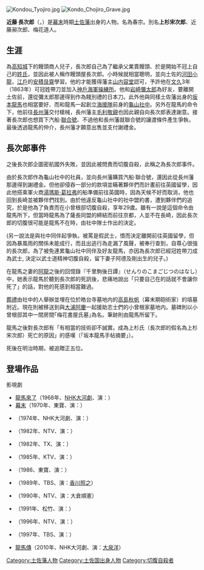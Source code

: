 [[File:Kondou_Tyojiro.jpg|thumb]]
[[File:Kondo_Chojiro_Grave.jpg|thumb]]

'''近藤 長次郎'''（{{jpn|j=近藤 長次郎|hg=こんどう ちょうじろう|rm=Kondō Chōjirō}}，{{bd|1838年|4月1日（[[天保_(日本)|天保]]9年[[3月7日_(旧暦)|3月7日]]）|1866年|2月28日（[[慶應|慶應]]2年[[1月14日_(旧暦)|1月14日]]）|}}）是[[幕末|幕末]]時期[[土佐藩|土佐藩]]出身的人物。名為春宗。別名'''上杉宋次郎'''、近藤昶次郎、梅花道人。

== 生涯 ==
為[[高知城|高知城]]下的饅頭商人兒子，長次郎自己為了繼承父業賣饅頭、於是開始不冠上自己的[[姓氏|姓氏]]，並因此被人稱作饅頭屋長次郎。小時候就相當聰明，並向土佐的[[河田小龍|河田小龍]]，[[江戶|江戶]]的[[安積艮齋|安積艮齋]]學習。他的才能獲得藩主[[山内容堂|山内容堂]]認可，予許他在[[文久|文久]]3年（1863年）可冠姓帶刀並加入[[神戶海軍操練所|神戶海軍操練所]]。他和[[岩崎彌太郎|岩崎彌太郎]]為好友，要離開土佐前，還從彌太郎那邊得到作為餞別禮的日本刀。此外他與同樣土佐藩出身的[[坂本龍馬|坂本龍馬]]也相當要好、而和龍馬一起創立[[海援隊|海援隊]]前身的[[龜山社中|龜山社中]]。另外在龍馬的命令下，他前往[[長州藩|長州藩]]交付槍械，長州藩主[[毛利敬親|毛利敬親]]也因此親自向長次郎表達謝意。接著長次郎也想買下汽船‧[[聯合號|聯合號]]、不過他和長州藩就聯合號的讓渡條件產生爭執，最後透過龍馬的仲介，長州藩才願意出售並支付謝禮金。

==長次郎事件==
之後長次郎企圖密航國外失敗，並因此被問責而切腹自殺，此稱之為長次郎事件。

由於長次郎作為龜山社中的社員，並向長州藩購買汽船‧聯合號，還因此從長州藩那邊得到謝禮金。但他卻侵吞一部分的款項並瞞著夥伴們而計畫前往英國留學，因此他搭乘軍火商[[湯瑪士·布雷克·哥拉巴|湯瑪斯‧葛拉弗]]的船準備前往英國時，因為天候不好而取消，他也回到長崎並被夥伴們找到。由於他違反龜山社中的社中盟約書，遭到夥伴們的追究，於是他為了負責而在小曾根邸切腹自殺，享年29歲。雖有一說是這個命令由龍馬所下，但當時龍馬為了薩長同盟的締結而前往京都，人並不在長崎，因此長次郎的切腹很可能是龍馬不在時，由社中隊士作出的決定。

(另一說法是與社中同伴起爭執，被罵是假武士，憤而決定離開前往英國留學，但因為暴風雨的關係未能成行，而且出逃行為走漏了風聲，被奉行查到，自尊心很強的長次郎，為了被免連累龜山社中同伴及好友龍馬，亦因為長次郎已經冠姓帶刀成為武士, 決定以武士道精神切腹自殺，留下妻子阿德及剛出生的兒子。)

在龍馬之妻的[[楢崎龍|阿龍]]之後的回憶錄『千里駒後日譚』（せんりのこまごじつのはなし）中，她表示龍馬於聽到長次郎的死訊後，悲痛地說出「只要自己在的話就不會讓你死了」的話，對他的死感到相當難過。

[[葬禮|葬禮]]由社中的人舉辦並埋在位於皓台寺墓地内的[[高島秋帆|高島秋帆]]（幕末期砲術家）的墳墓附近。現在則被移送到與[[大浦慶|大浦阿慶]]一起援助志士們的小曾根家墓地内。墓碑則以小曾根邸其中一間房間｢梅花書屋氏墓｣為名。筆跡則由龍馬所留下。

龍馬之後對長次郎有「有相當的技術卻不誠實。成為上杉氏（長次郎的假名為上杉宋次郎）死亡的原因」的感嘆（「坂本龍馬手帖摘要」）。

死後在明治時期，被追贈正五位。

==登場作品==
;影視劇
*[[龍馬來了|龍馬來了]]（1968年、[[NHK大河劇|NHK大河劇]]、演：{{tsl|ja|北浦昭義}}）
*[[幕末_(電影)|幕末]]（1970年、東寶、演：{{tsl|ja|中村賀津雄}}）
*{{tsl|ja|勝海舟 (NHK大河ドラマ)|勝海舟（戲劇）|勝海舟}}（1974年、NHK大河劇、演：{{tsl|ja|北村総一朗|北村總一朗}}）
*{{tsl|ja|幕末青春グラフィティ 坂本竜馬|幕末青春塗鴉：坂本龍馬}}（1982年、NTV、演：{{tsl|ja|福田勝洋}}）
*{{tsl|ja|竜馬がゆく#1982年版|龍馬來了（戲劇）|龍馬來了}}（1982年、TX、演：{{tsl|ja|原田大二郎}}）
*{{tsl|ja|服部半蔵 影の軍団#影の軍団IV|服部半藏 影之軍團}}（1985年、KTV、演：{{tsl|ja|諸角憲一}}）
*{{tsl|ja|幕末青春グラフィティ Ronin 坂本竜馬|幕末青春塗鴉：Ronin 坂本龍馬}}（1986、東寶、演：{{tsl|ja|倉崎青児|倉崎青兒}}）
*{{tsl|ja|坂本龍馬 (テレビドラマ)|坂本龍馬（戲劇）|坂本龍馬}}（1989年、TBS、演：[[香川照之|香川照之]]）
*{{tsl|ja|勝海舟 (1990年のテレビドラマ)||勝海舟}}（1990年、NTV、演：大倉順憲）
*{{tsl|ja|幕末純情伝|幕末純情傳}}（1991年、松竹、演：{{tsl|ja|武野功雄}}）
*{{tsl|ja|竜馬におまかせ!|拜託龍馬了！}}（1996年、NTV、演：{{tsl|ja|北原雅樹}}）
*{{tsl|ja|竜馬がゆく#1997年版|龍馬來了（戲劇）|龍馬來了}}（1997年、TBS、演：{{tsl|ja|長谷川朝晴}}）
*[[龍馬傳|龍馬傳]]（2010年、NHK大河劇、演：[[大泉洋|大泉洋]]）

{{Authority control}}
[[Category:土佐藩人物|Category:土佐藩人物]]
[[Category:土佐国出身人物|Category:土佐国出身人物]]
[[Category:切腹自殺者|Category:切腹自殺者]]